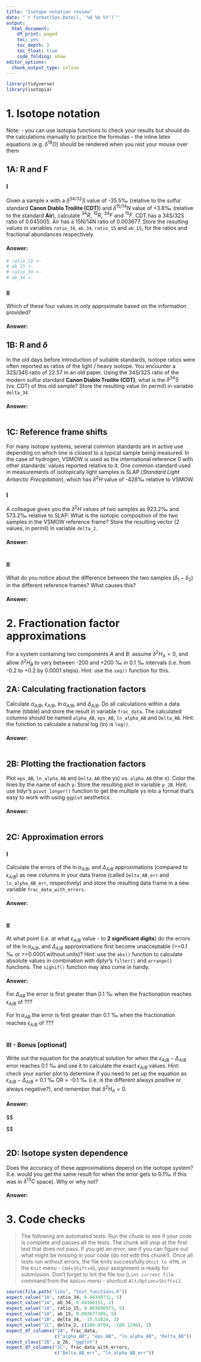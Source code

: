 ```yaml
---
title: "Isotope notation review"
date: "`r format(Sys.Date(), '%d %b %Y')`"
output:
  html_document: 
    df_print: paged
    toc: yes
    toc_depth: 2
    toc_float: true
    code_folding: show
editor_options:
  chunk_output_type: inline
---
```


```r
library(tidyverse)
library(isotopia)
```


# 1. Isotope notation

Note: 
 - you can use isotopia functions to check your results but should do the calculations manually to practice the formulas
 - the inline latex equations (e.g. $\delta^{18}O$) should be rendered when you rest your mouse over them

## 1A: R and F

### I

Given a sample x with a $\delta^{34/32}S$ value of -35.5‰ (relative to the sulfur standard **Canon Diablo Troilite (CDT)**) and $\delta^{15/14}N$ value of +3.8‰ (relative to the standard **Air**), calculate $^{34}R$, $^{15}R$, $^{34}F$ and $^{15}F$. CDT has a 34S/32S ratio of 0.045005. Air has a 15N/14N ratio of 0.003677. Store the resulting values in variables `ratio_34`, `ab_34`, `ratio_15` and `ab_15`, for the ratios and fractional abundances respectively. 

#### Answer:

```r
# ratio_15 <- 
# ab_15 <- 
# ratio_34 <-
# ab_34 <- 
```

### II

Which of these four values in only approximate based on the information provided? 

#### Answer:



## 1B: R and $\delta$

In the old days before introduction of suitable standards, isotope ratios were often reported as ratios of the light / heavy isotope. You encounter a 32S/34S ratio of 22.57 in an old paper. Using the 34S/32S ratio of the modern sulfur standard **Canon Diablo Troilite (CDT)**, what is the $\delta^{34}S$ (vs. CDT) of this old sample? Store the resulting value (in permil) in variable `delta_34`.

#### Answer:

```r

```

## 1C: Reference frame shifts

For many isotope systems, several common standards are in active use depending on which one is closest to a typical sample being measured. In the case of hydrogen, VSMOW is used as the international reference 0 with other standards' values reported relative to it. One common standard used in measurements of isotopically light samples is SLAP (*Standard Light Antarctic Precipitation*), which has $\delta^2H$ value of -428‰ relative to VSMOW. 

### I

A colleague gives you the $\delta^2H$ values of two samples as 923.2‰ and 573.2‰ relative to SLAP. What is the isotopic composition of the two samples in the VSMOW reference frame? Store the resulting vector (2 values, in permil) in variable `delta_2`.

#### Answer:

```r

```

### II

What do you notice about the difference between the two samples ($\delta{}_1 - \delta{}_2$) in the different reference frames? What causes this?

#### Answer:



# 2. Fractionation factor approximations

For a system containing two components $A$ and $B$: assume $\delta^{2}H_A = 0$, and allow $\delta^{2}H_B$ to vary between -200 and +200 ‰ in 0.1 ‰ intervals (i.e. from -0.2 to +0.2 by 0.0001 steps). Hint: use the `seq()` function for this.

## 2A: Calculating fractionation factors

Calculate $\alpha_{A/B}$, $\epsilon_{A/B}$, $\ln \alpha_{A/B}$, and $\Delta_{A/B}$. Do all calculations within a data frame (tibble) and store the result in variable `frac_data`. The calculated columns should be named `alpha_AB`, `eps_AB`, `ln_alpha_AB` and `Delta_AB`. Hint: the function to calculate a natural log (ln) is `log()`.

#### Answer:

```r

```

## 2B: Plotting the fractionation factors

Plot `eps_AB`, `ln_alpha_AB` and `Delta_AB` (the ys) vs. `alpha_AB` (the x). Color the lines by the name of each y. Store the resulting plot in variable `p_2B`. Hint: use tidyr's `pivot_longer()` function to get the multiple ys into a format that's easy to work with using `ggplot` aesthetics.

#### Answer:

```r

```

## 2C: Approximation errors

### I

Calculate the errors of the $\ln \alpha_{A/B}$, and $\Delta_{A/B}$ approximations (compared to $\epsilon_{A/B}$) as new columns in your data frame (called `Delta_AB_err` and `ln_alpha_AB_err`, respectively) and store the resulting data frame in a new variable `frac_data_with_errors`. 

#### Answer:

```r

```

### II

At what point (i.e. at what $\epsilon_{A/B}$ value - to **2 significant digits**) do the errors of the $\ln \alpha_{A/B}$, and $\Delta_{A/B}$ approximations first become unacceptable (>=0.1 ‰ or >=0.0001 without units)? Hint: use the `abs()` function to calculate absolute values in combination with dplyr's `filter()` and `arrange()` functions. The `signif()` function may also come in handy.

#### Answer:

For $\Delta_{AB}$ the error is first greater than 0.1 ‰ when the fractionation reaches $\epsilon_{A/B}$ of ???

For $\ln\alpha_{AB}$ the error is first greater than 0.1 ‰ when the fractionation reaches $\epsilon_{A/B}$ of ???

```r

```

### III - Bonus [optional]

Write out the equation for the analytical solution for when the $\epsilon_{A/B} - \Delta_{A/B}$ error reaches 0.1 ‰ and use it to calculate the exact $\epsilon_{A/B}$ values. Hint: check your earlier plot to determine if you need to set up the equation as $\epsilon_{A/B} - \Delta_{A/B}$ = 0.1 ‰ OR = -0.1 ‰ (i.e. is the different always positive or always negative?), and remember that $\delta^{2}H_A = 0$.

#### Answer:

$$

$$

```r

```


## 2D: Isotope systen dependence

Does the accuracy of these approximations depend on the isotope system? (I.e. would you get the same result for when the error gets to 0.1‰ if this was in $\delta^{13}C$ space). Why or why not? 

#### Answer:



# 3. Code checks

> The following are automated tests. Run the chunk to see if your code is complete and passes all the tests. The chunk will stop at the first test that does not pass. If you get an error, see if you can figure out what might be missing in your code (do not edit this chunk!). Once all tests run without errors, the file knits successfully (`Knit to HTML` in the `Knit` menu - `Cmd`+`Shift`+`K`), your assignment is ready for submission. Don't forget to lint the file too (`Lint current file` command from the `Addins` menu - shortcut `Alt/Option`+`Shift`+`L`).


```r
source(file.path("libs", "test_functions.R"))
expect_value("1A", ratio_34, 0.04340732, 5)
expect_value("1A", ab_34, 0.04160151, 2)
expect_value("1A", ratio_15, 0.003690973, 5)
expect_value("1A", ab_15, 0.003677399, 5)
expect_value("1B", delta_34, -15.51824, 3)
expect_value("1C", delta_2, c(100.0704, -100.1296), 3)
expect_df_columns("2A", frac_data, 
                  c("alpha_AB", "eps_AB", "ln_alpha_AB", "Delta_AB"))
expect_class("2B", p_2b, "ggplot")
expect_df_columns("2C", frac_data_with_errors,
                  c("Delta_AB_err", "ln_alpha_AB_err"))
```



